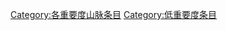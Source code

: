 {{Articles by Importance|topic=山脉|project=山脉|format=toc}}
{{Wikipedia category}}
{{emptycat}}

[[Category:各重要度山脉条目|Category:各重要度山脉条目]]
[[Category:低重要度条目|Category:低重要度条目]]